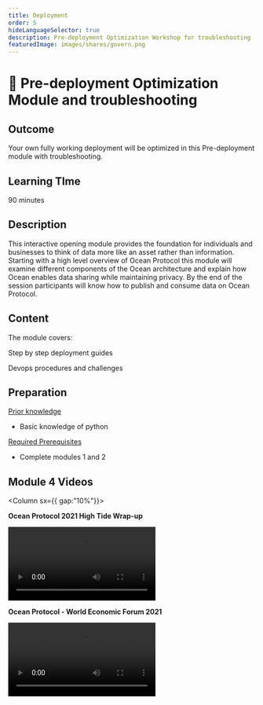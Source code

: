 ```yaml
---
title: Deployment
order: 5
hideLanguageSelector: true
description: Pre-deployment Optimization Workshop for troubleshooting
featuredImage: images/shares/govern.png
---
```


# 🐋 Pre-deployment Optimization Module and troubleshooting

## Outcome

Your own fully working deployment will be optimized in this Pre-deployment module with troubleshooting.

## Learning TIme

90 minutes

## Description

This interactive opening module provides the foundation for individuals and businesses to think of data more like an asset rather than information. Starting with a high level overview of Ocean Protocol this module will examine different components of the Ocean architecture and explain how Ocean enables data sharing while maintaining privacy. By the end of the session participants will know how to publish and consume data on Ocean Protocol.

## Content

The module covers:

<Process>
Step by step deployment guides

Devops procedures and challenges

</Process>

## Preparation

<u>Prior knowledge</u>

- Basic knowledge of python

<u>Required Prerequisites</u>

- Complete modules 1 and 2

## Module 4 Videos

<Column sx={{ gap:"10%"}}>

<Box>

**Ocean Protocol 2021 High Tide Wrap-up**

<Video src="https://www.youtube.com/embed/BS1d6dir2_U" />

</Box>

<Box>

**Ocean Protocol - World Economic Forum 2021**

<Video src="https://www.youtube.com/embed/etv7r3BE7kU" />

</Box>

</Column>
